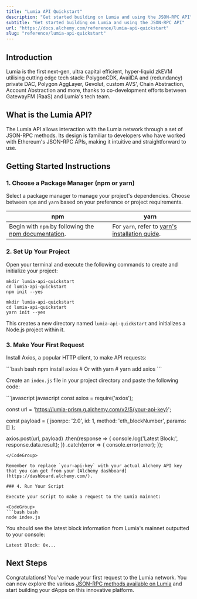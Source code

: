 ```yaml
---
title: "Lumia API Quickstart"
description: "Get started building on Lumia and using the JSON-RPC API"
subtitle: "Get started building on Lumia and using the JSON-RPC API"
url: "https://docs.alchemy.com/reference/lumia-api-quickstart"
slug: "reference/lumia-api-quickstart"
---
```


## Introduction

Lumia is the first next-gen, ultra capital efficient, hyper-liquid zkEVM utilising cutting edge tech stack: PolygonCDK, AvailDA and (redundancy) private DAC, Polygon AggLayer, Gevolut, custom AVS', Chain Abstraction, Account Abstraction and more, thanks to co-development efforts between GatewayFM (RaaS) and Lumia's tech team.

## What is the Lumia API?

The Lumia API allows interaction with the Lumia network through a set of JSON-RPC methods. Its design is familiar to developers who have worked with Ethereum's JSON-RPC APIs, making it intuitive and straightforward to use.

## Getting Started Instructions

### 1. Choose a Package Manager (npm or yarn)

Select a package manager to manage your project's dependencies. Choose between `npm` and `yarn` based on your preference or project requirements.

| npm                                                                                                                       | yarn                                                                                                |
| ------------------------------------------------------------------------------------------------------------------------- | --------------------------------------------------------------------------------------------------- |
| Begin with `npm` by following the [npm documentation](https://docs.npmjs.com/downloading-and-installing-node-js-and-npm). | For `yarn`, refer to [yarn's installation guide](https://classic.yarnpkg.com/lang/en/docs/install). |

### 2. Set Up Your Project

Open your terminal and execute the following commands to create and initialize your project:

```shell
mkdir lumia-api-quickstart
cd lumia-api-quickstart
npm init --yes
```

```shell
mkdir lumia-api-quickstart
cd lumia-api-quickstart
yarn init --yes
```

This creates a new directory named `lumia-api-quickstart` and initializes a Node.js project within it.

### 3. Make Your First Request

Install Axios, a popular HTTP client, to make API requests:

<CodeGroup>
  ```bash bash
  npm install axios
  # Or with yarn
  # yarn add axios
  ```
</CodeGroup>

Create an `index.js` file in your project directory and paste the following code:

<CodeGroup>
  ```javascript javascript
  const axios = require('axios');

  const url = 'https://lumia-prism.g.alchemy.com/v2/${your-api-key}';

  const payload = {
    jsonrpc: '2.0',
    id: 1,
    method: 'eth_blockNumber',
    params: []
  };

  axios.post(url, payload)
    .then(response => {
      console.log('Latest Block:', response.data.result);
    })
    .catch(error => {
      console.error(error);
    });
  ```
</CodeGroup>

Remember to replace `your-api-key` with your actual Alchemy API key that you can get from your [Alchemy dashboard](https://dashboard.alchemy.com/).

### 4. Run Your Script

Execute your script to make a request to the Lumia mainnet:

<CodeGroup>
  ```bash bash
  node index.js
  ```
</CodeGroup>

You should see the latest block information from Lumia's mainnet outputted to your console:

```shell
Latest Block: 0x...
```

## Next Steps

Congratulations! You've made your first request to the Lumia network. You can now explore the various [JSON-RPC methods available on Lumia](/reference/lumia-api-endpoints) and start building your dApps on this innovative platform.
